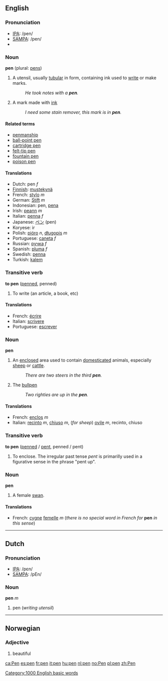 ==English==
===Pronunciation===
*[[w:IPA|IPA]]: /pen/
*[[w:SAMPA|SAMPA]]: /pen/
*{{audio|en-us-inlandnorth-pen.ogg|Audio (US-Inland North)}}
===Noun===
'''pen''' (plural: [[pens]])

#A utensil, usually [[tubular]] in form, containing ink used to [[write]] or make marks.
#: ''He took notes with a '''pen'''.''
# A mark made with [[ink]]
#: ''I need some stain remover, this mark is in '''pen'''.''

====Related terms====
*[[penmanship]]
*[[ball-point pen]]
*[[cartridge pen]]
*[[felt-tip pen]]
*[[fountain pen]]
*[[poison pen]]

====Translations====
*Dutch: pen ''f''
*[[Finnish]]: [[mustekynä]]
*French: [[stylo]] ''m''
*German: [[Stift]] ''m''
*Indonesian: pen, [[pena]]
*Irish: [[peann]] ''m''
*Italian: [[penna]] ''f''
*Japanese: [[ペン]] (pen)
*Koryese: ir
*Polish: [[pióro]] ''n'', [[długopis]] ''m''
*Portuguese: [[caneta]] ''f''
*Russian: [[ручка]] ''f''
*Spanish: [[pluma]] ''f''
*Swedish: [[penna]]
*Turkish: [[kalem]]

===Transitive verb===
'''to pen''' ([[penned]], penned)

#To write (an article, a book, etc)

====Translations====
*French: [[écrire]]
*Italian: [[scrivere]]
*Portuguese: [[escrever]]

===Noun===
'''pen'''

#An [[enclose]]d area used to contain [[domesticated]] animals, especially [[sheep]] or [[cattle]].
#: ''There are two steers in the third '''pen'''.''
#{{baseball}} The [[bullpen]]
#: ''Two righties are up in the '''pen'''.''


====Translations====
*French: [[enclos]] ''m''
*Italian: [[recinto]] ''m'', [[chiuso]] ''m'', (''for sheep'') [[ovile]] ''m'', recinto, chiuso

===Transitive verb===
'''to pen''' ([[penned]] / [[pent]], penned / pent)

#To enclose. The irregular past tense ''pent'' is primarilly used in a figurative sense in the phrase "pent up".

===Noun===
'''pen'''

#A female [[swan]].

====Translations====
*French: [[cygne]] [[femelle]] ''m'' (''there is no special word in French for'' '''pen''' ''in this sense'')

----
==Dutch==
===Pronunciation===
*[[w:IPA|IPA]]: /pεn/
*[[w:SAMPA|SAMPA]]: /pEn/

===Noun===
'''pen''' ''m''

#pen (''writing utensil'')

----
==Norwegian==

===Adjective===
#beautiful

[[Category:1000 English basic words]]

[[ca:Pen]]
[[es:pen]]
[[fr:pen]]
[[it:pen]]
[[hu:pen]]
[[nl:pen]]
[[no:Pen]]
[[pl:pen]]
[[zh:Pen]]